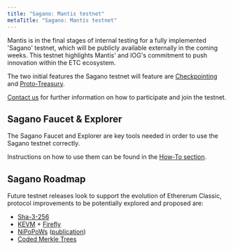 ```yaml
---
title: "Sagano: Mantis testnet"
metaTitle: "Sagano: Mantis testnet"
---
```


Mantis is in the final stages of internal testing for a fully implemented 'Sagano' testnet, which will be publicly available externally in the coming weeks. This testnet highlights Mantis' and IOG's commitment to push innovation within the ETC ecosystem.

The two initial features the Sagano testnet will feature are [Checkpointing](#) and [Proto-Treasury](#).

[Contact us](mailto:mantis@iohk.io) for further information on how to participate and join the testnet.

## Sagano Faucet & Explorer

The Sagano Faucet and Explorer are key tools needed in order to use the Sagano testnet correctly.

Instructions on how to use them can be found in the [How-To section](#/how-tos/how-to-join-the-sagano-testnet).


## Sagano Roadmap

Future testnet releases look to support the evolution of Ethererum Classic, protocol improvements to be potentially explored and proposed are:
  - [Sha-3-256](https://ecips.ethereumclassic.org/ECIPs/ecip-1049)
  - [KEVM](https://runtimeverification.com/formal-design-and-modeling/#virtual-machines-kevm-iele) + [Firefly](https://runtimeverification.com/firefly/)
  - [NiPoPoWs](https://nipopows.com/) ([publication](https://eprint.iacr.org/2017/963.pdf))
  - [Coded Merkle Trees](https://eprint.iacr.org/2019/1139.pdf)
